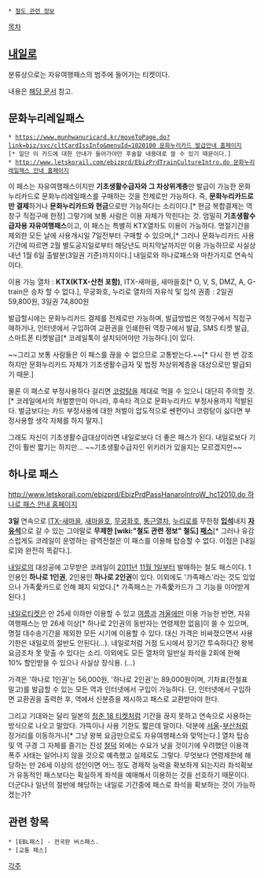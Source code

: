  * [[철도 관련 정보]]

[[목차]]
== [[내일로]] ==
분류상으로는 자유여행패스의 범주에 들어가는 티켓이다.

내용은 [[내일로|해당 문서]] 참고.

== 문화누리레일패스 ==
 * [[https://www.munhwanuricard.kr/moveToPage.do?link=biz/svc/cltCardIssInfo&menuId=1020100 문화누리카드 발급안내 홈페이지]][* 일단 이 카드에 대한 안내가 들어가야만 후술할 내용대로 쓸 수 있기 때문이다.] 
 * [[http://www.letskorail.com/ebizprd/EbizPrdTrainCultureIntro.do 문화누리레일패스 안내 홈페이지]]

이 패스는 자유여행패스이지만 '''기초생활수급자와 그 차상위계층'''만 발급이 가능한 문화누리카드로 문화누리레일패스를 구매하는 것을 전제로만 가능하다. 즉, '''문화누리카드로만 결제'''하거나 '''문화누리카드와 현금'''으로만 가능하다는 소리이다.[* 현금 복합결제는 역 창구 직접구매 한정] 그렇기에 보통 사람은 이용 자체가 막힌다는 것. 엄밀히 '''기초생활수급자용 자유여행패스'''이고, 이 패스는 특별히 KTX열차도 이용이 가능하다. 명절기간을 제외한 모든 날에 사용개시일 7일전부터 구매할 수 있으며,[* 그러나 문화누리카드 사용 기간에 따르면 2월 별도공지일로부터 해당년도 마지막날까지만 이용 가능하므로 사실상 내년 1월 6일 출발분(3일권 기준)까지이다.] 내일로와 하나로패스와 마찬가지로 연속식이다.

이용 가능 열차 : '''KTX(KTX-산천 포함)''', ITX-새마을, 새마을호[* O, V, S, DMZ, A, G-train은 승차 할 수 없다.], 무궁화호, 누리로 열차의 자유석 및 입석
권종 : 2일권 59,800원, 3일권 74,800원

발급할시에는 문화누리카드 결제를 전제로만 가능하며, 발급방법은 역창구에서 직접구매하거나, 인터넷에서 구입하여 교환권을 인쇄한뒤 역창구에서 발급, SMS 티켓 발급, 스마트폰 티켓발급[* 코레일톡이 설치되어야만 가능하다.]이 있다.

~~그리고 보통 사람들은 이 패스를 끊을 수 없으므로 고통받는다.~~[* 다시 한 번 강조하지만 문화누리카드 자체가 기초생활수급자 및 법정 차상위계층을 대상으로만 발급되기 때문.]

물론 이 패스로 부정사용하다 걸리면 [[코렁탕]]을 제대로 먹을 수 있으니 대단히 주의할 것.[* 코레일에서의 처벌뿐만이 아니라, 후속타 격으로 문화누리카드 부정사용까지 적발된다. 벌금보다는 카드 부정사용에 대한 처벌이 압도적으로 쎈편이니 코렁탕이 싫다면 부정사용할 생각 자체를 하지 말자.]

그래도 자신이 기초생활수급대상이라면 내일로보다 더 좋은 패스가 된다. 내일로보다 기간이 훨씬 짧기는 하지만... ~~기초생활수급자인 위키러가 있을지는 모르겠지만~~
== 하나로 패스 ==
[[http://www.letskorail.com/ebizprd/EbizPrdPassHanaroIntroW_hc12010.do 하나로 패스 안내 홈페이지]]

'''3일''' 연속으로 [[ITX-새마을]], [[새마을호]], [[무궁화호]], [[통근열차]], [[누리로]]를 무한정 '''[[입석]]'''내지 '''[[자유석]]'''으로 갈 수 있는 그야말로 '''무제한 [wiki:"철도 관련 정보" 철도] [[패스]]'''[* 그러나 유감스럽게도 코레일이 운영하는 광역전철은 이 패스를 이용해 탑승할 수 없다. 이점은 [내일로]와 완전히 똑같다.].

[[내일로]]의 대성공에 고무받은 코레일이 [[2011년]] [[11월 1일]]부터 발매하는 철도 패스이다. 1인용인 '''하나로 1인권''', 2인용인 '''하나로 2인권'''이 있다. 이외에도 '가족패스'라는 것도 있었으나 가족愛카드로 인해 폐지 되었다.[* 가족패스는 가족愛카드가 그 기능을 이어받게 된다.]

[[내일로]]티켓은 만 25세 이하만 이용할 수 있고 [[여름]]과 [[겨울]]에만 이용 가능한 반면, 자유여행패스는 만 26세 이상[* 하나로 2인권의 동반자는 연령제한 없음]이 쓸 수 있으며, 명절 대수송기간을 제외한 모든 시기에 이용할 수 있다. 대신 가격은 비싸졌으면서 사용 기한은 내일로의 절반도 안된다(…). 내일로처럼 거점 도시에서 장기간 투숙하다간 왕복요금조차 못 맞출 수 있다는 소리. 이외에도 모든 열차의 일반실 좌석을 2회에 한해 10% 할인받을 수 있으나 사실상 장식용. (…)

가격은 '하나로 1인권'는 56,000원, '하나로 2인권'는 89,000원이며, 기차표(전철표 말고)를 발급할 수 있는 모든 역과 인터넷에서 구입이 가능하다. 단, 인터넷에서 구입하면 교환권을 출력한 후, 역에서 신분증을 제시하고 패스로 교환받아야 한다.

그리고 기대와는 달리 일본의 [[청춘 18 티켓]]처럼 기간을 끊지 못하고 연속으로 사용하는 방식으로 나오고 말았다. 가뜩이나 사용 기한도 짧은데 말이다. 덕분에 [[서울]]-[[부산]]처럼 장거리를 이동하거나[* 그냥 왕복 요금만으로도 자유여행패스와 맞먹는다.] 열차 탑승 및 역 구경 그 자체를 즐기는 진성 [[철덕]] 외에는 수요가 낮을 것이기에 우려했던 이용객 폭주 사태는 일어나지 않을 것으로 예측했고 실제로도 그렇다. 무엇보다 연령제한에 해당하는 만 26세 이상의 성인이면 어느 정도 경제적 능력을 확보하게 되는지라 좌석확보가 유동적인 패스보다는 확실하게 좌석을 예매해서 이용하는 것을 선호하기 때문이다. 더군다나 일년의 절반에 해당하는 내일로 기간중에 패스로 좌석을 확보하는 것이 가능하겠는가?

== 관련 항목 ==
 * [EBL패스] - 전국판 버스패스.
 * [교통 패스]
[[각주]]
